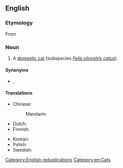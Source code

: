 {{also|kittycat|kitty cat}}
==English==

===Etymology===
From {{compound|en|kitty|t1=young cat|cat}}

===Noun===
{{en-noun|head=[[kitty]]-[[cat]]}}

# {{lb|en|colloquial|usually|childish}} A [[domestic cat]] (subspecies ''[[Felis silvestris catus]]'').

====Synonyms====
* {{l|en|pussy}}, {{l|en|pussy-cat}}

====Translations====
{{trans-top|cat}}
* Chinese:
*: Mandarin: {{t+|cmn|貓咪|tr=māomī}}
* Dutch: {{t|nl|kattepoes}}
* Finnish: {{t+|fi|kissimirri}}
{{trans-mid}}
* Korean: {{t-needed|ko}}
* Polish: {{t+|pl|kiciuś}}
* Swedish: {{t+|sv|kissekatt|c}}
{{trans-bottom}}

[[Category:English reduplications]]
[[Category:en:Cats]]